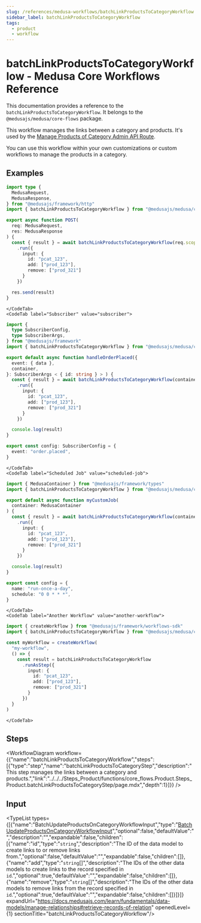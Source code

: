 ```yaml
---
slug: /references/medusa-workflows/batchLinkProductsToCategoryWorkflow
sidebar_label: batchLinkProductsToCategoryWorkflow
tags:
  - product
  - workflow
---
```



# batchLinkProductsToCategoryWorkflow - Medusa Core Workflows Reference

This documentation provides a reference to the `batchLinkProductsToCategoryWorkflow`. It belongs to the `@medusajs/medusa/core-flows` package.

This workflow manages the links between a category and products. It's used by the
[Manage Products of Category Admin API Route](https://docs.medusajs.com/api/admin#product-categories\_postproductcategoriesidproducts).

You can use this workflow within your own customizations or custom workflows to manage the products in a category.

<SourceCodeLink link="https://github.com/medusajs/medusa/blob/911eefadbd8280509f7bf89c1fa2e1b083c1d219/packages/core/core-flows/src/product/workflows/batch-products-in-category.ts#L27" />

## Examples

<CodeTabs group="workflow-exection">
    <CodeTab label="API Route" value="api-route">
    
```ts title="src/api/workflow/route.ts"
import type {
  MedusaRequest,
  MedusaResponse,
} from "@medusajs/framework/http"
import { batchLinkProductsToCategoryWorkflow } from "@medusajs/medusa/core-flows"

export async function POST(
  req: MedusaRequest,
  res: MedusaResponse
) {
  const { result } = await batchLinkProductsToCategoryWorkflow(req.scope)
    .run({
      input: {
        id: "pcat_123",
        add: ["prod_123"],
        remove: ["prod_321"]
      }
    })

  res.send(result)
}
```

    </CodeTab>
    <CodeTab label="Subscriber" value="subscriber">
    
```ts title="src/subscribers/order-placed.ts"
import {
  type SubscriberConfig,
  type SubscriberArgs,
} from "@medusajs/framework"
import { batchLinkProductsToCategoryWorkflow } from "@medusajs/medusa/core-flows"

export default async function handleOrderPlaced({
  event: { data },
  container,
}: SubscriberArgs < { id: string } > ) {
  const { result } = await batchLinkProductsToCategoryWorkflow(container)
    .run({
      input: {
        id: "pcat_123",
        add: ["prod_123"],
        remove: ["prod_321"]
      }
    })

  console.log(result)
}

export const config: SubscriberConfig = {
  event: "order.placed",
}
```

    </CodeTab>
    <CodeTab label="Scheduled Job" value="scheduled-job">
    
```ts title="src/jobs/message-daily.ts"
import { MedusaContainer } from "@medusajs/framework/types"
import { batchLinkProductsToCategoryWorkflow } from "@medusajs/medusa/core-flows"

export default async function myCustomJob(
  container: MedusaContainer
) {
  const { result } = await batchLinkProductsToCategoryWorkflow(container)
    .run({
      input: {
        id: "pcat_123",
        add: ["prod_123"],
        remove: ["prod_321"]
      }
    })

  console.log(result)
}

export const config = {
  name: "run-once-a-day",
  schedule: "0 0 * * *",
}
```

    </CodeTab>
    <CodeTab label="Another Workflow" value="another-workflow">
    
```ts title="src/workflows/my-workflow.ts"
import { createWorkflow } from "@medusajs/framework/workflows-sdk"
import { batchLinkProductsToCategoryWorkflow } from "@medusajs/medusa/core-flows"

const myWorkflow = createWorkflow(
  "my-workflow",
  () => {
    const result = batchLinkProductsToCategoryWorkflow
      .runAsStep({
        input: {
          id: "pcat_123",
          add: ["prod_123"],
          remove: ["prod_321"]
        }
      })
  }
)
```

    </CodeTab>
  </CodeTabs>

## Steps

<WorkflowDiagram workflow={{"name":"batchLinkProductsToCategoryWorkflow","steps":[{"type":"step","name":"batchLinkProductsToCategoryStep","description":"This step manages the links between a category and products.","link":"../../../Steps_Product/functions/core_flows.Product.Steps_Product.batchLinkProductsToCategoryStep/page.mdx","depth":1}]}} />

## Input

<TypeList types={[{"name":"BatchUpdateProductsOnCategoryWorkflowInput","type":"[BatchUpdateProductsOnCategoryWorkflowInput](../../../../../types/WorkflowTypes/ProductCategoryWorkflow/interfaces/types.WorkflowTypes.ProductCategoryWorkflow.BatchUpdateProductsOnCategoryWorkflowInput/page.mdx)","optional":false,"defaultValue":"","description":"","expandable":false,"children":[{"name":"id","type":"`string`","description":"The ID of the data model to create links to or remove links from.","optional":false,"defaultValue":"","expandable":false,"children":[]},{"name":"add","type":"`string`[]","description":"The IDs of the other data models to create links to the record specified in `id`.","optional":true,"defaultValue":"","expandable":false,"children":[]},{"name":"remove","type":"`string`[]","description":"The IDs of the other data models to remove links from the record specified in `id`.","optional":true,"defaultValue":"","expandable":false,"children":[]}]}]} expandUrl="https://docs.medusajs.com/learn/fundamentals/data-models/manage-relationships#retrieve-records-of-relation" openedLevel={1} sectionTitle="batchLinkProductsToCategoryWorkflow"/>
